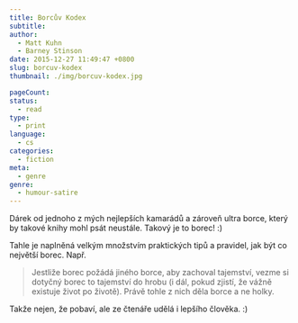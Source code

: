 ```yaml
---
title: Borcův Kodex
subtitle:
author:
  - Matt Kuhn
  - Barney Stinson
date: 2015-12-27 11:49:47 +0800
slug: borcuv-kodex
thumbnail: ./img/borcuv-kodex.jpg

pageCount:
status:
  - read
type:
  - print
language:
  - cs
categories:
  - fiction
meta:
  - genre
genre:
  - humour-satire
---
```


Dárek od jednoho z mých nejlepších kamarádů a zároveň ultra borce, který by takové knihy mohl psát neustále. Takový je to borec! :)

Tahle je naplněná velkým množstvím praktických tipů a pravidel, jak být co největší borec. Např.

> Jestliže borec požádá jiného borce, aby zachoval tajemství, vezme si dotyčný borec to tajemství do hrobu (i dál, pokud zjistí, že vážně existuje život po životě). Právě tohle z nich děla borce a ne holky.

Takže nejen, že pobaví, ale ze čtenáře udělá i lepšího člověka. :)

